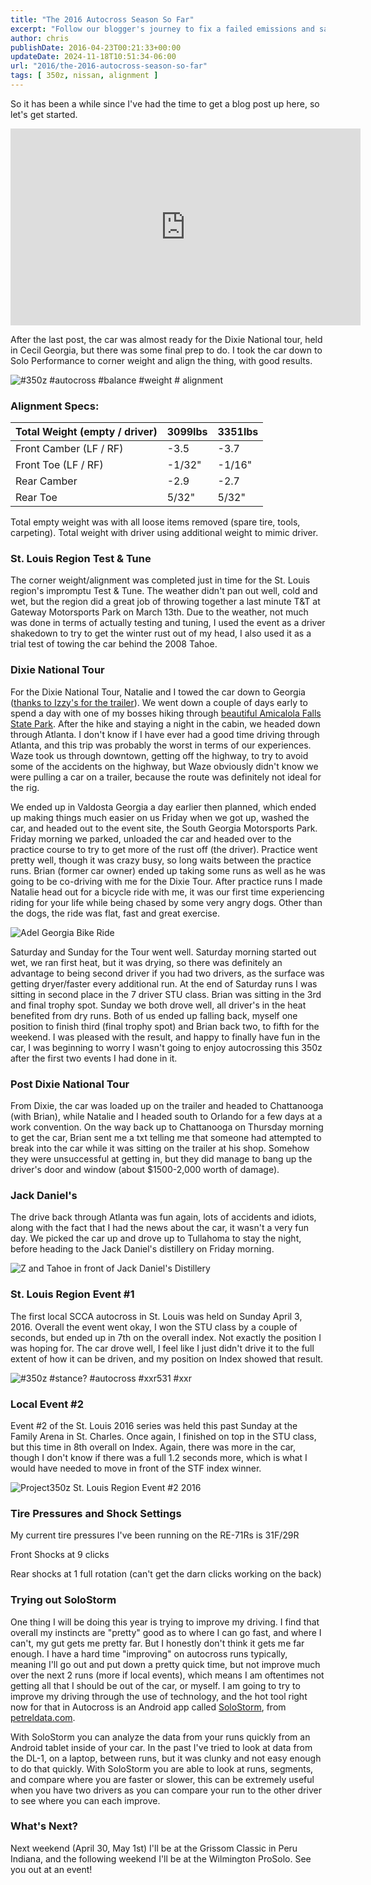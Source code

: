 ```yaml
---
title: "The 2016 Autocross Season So Far"
excerpt: "Follow our blogger's journey to fix a failed emissions and safety test on his car, from finding leaks to tackling repairs and passing the retest."
author: chris
publishDate: 2016-04-23T00:21:33+00:00
updateDate: 2024-11-18T10:51:34-06:00
url: "2016/the-2016-autocross-season-so-far"
tags: [ 350z, nissan, alignment ]
---
```


So it has been a while since I've had the time to get a blog post up here, so let's get started.

<iframe width="560" height="315" src="https://www.youtube.com/embed/gH1Iwcm0suc?si=hbYoiC2vHXOHqglM" title="YouTube video player" frameborder="0" allow="accelerometer; autoplay; clipboard-write; encrypted-media; gyroscope; picture-in-picture; web-share" referrerpolicy="strict-origin-when-cross-origin" allowfullscreen></iframe>

After the last post, the car was almost ready for the Dixie National tour, held in Cecil Georgia, but there was some final prep to do. I took the car down to Solo Performance to corner weight and align the thing, with good results.

![#350z #autocross #balance #weight # alignment](https://farm2.staticflickr.com/1621/24969652024_924a29b86a.jpg)

### Alignment Specs:

| Total Weight (empty / driver) | 3099lbs | 3351lbs |
|-------------------------------|---------|---------|
| Front Camber (LF / RF)        | -3.5    | -3.7    |
| Front Toe (LF / RF)           | -1/32"  | -1/16"  |
| Rear Camber                   | -2.9    | -2.7    |
| Rear Toe                      | 5/32"   | 5/32"   |

Total empty weight was with all loose items removed (spare tire, tools, carpeting). Total weight with driver using additional weight to mimic driver.

### St. Louis Region Test & Tune

The corner weight/alignment was completed just in time for the St. Louis region's impromptu Test & Tune. The weather didn't pan out well, cold and wet, but the region did a great job of throwing together a last minute T&T at Gateway Motorsports Park on March 13th. Due to the weather, not much was done in terms of actually testing and tuning, I used the event as a driver shakedown to try to get the winter rust out of my head, I also used it as a trial test of towing the car behind the 2008 Tahoe.

### Dixie National Tour

For the Dixie National Tour, Natalie and I towed the car down to Georgia ([thanks to Izzy's for the trailer](https://izzyscustomcages.com/)). We went down a couple of days early to spend a day with one of my bosses hiking through [beautiful Amicalola Falls State Park](https://www.facebook.com/photo.php?fbid=10154059936489703&set=a.230948829702.168653.685999702&type=3&permPage=1). After the hike and staying a night in the cabin, we headed down through Atlanta. I don't know if I have ever had a good time driving through Atlanta, and this trip was probably the worst in terms of our experiences. Waze took us through downtown, getting off the highway, to try to avoid some of the accidents on the highway, but Waze obviously didn't know we were pulling a car on a trailer, because the route was definitely not ideal for the rig.

We ended up in Valdosta Georgia a day earlier then planned, which ended up making things much easier on us Friday when we got up, washed the car, and headed out to the event site, the South Georgia Motorsports Park. Friday morning we parked, unloaded the car and headed over to the practice course to try to get more of the rust off (the driver). Practice went pretty well, though it was crazy busy, so long waits between the practice runs. Brian (former car owner) ended up taking some runs as well as he was going to be co-driving with me for the Dixie Tour. After practice runs I made Natalie head out for a bicycle ride with me, it was our first time experiencing riding for your life while being chased by some very angry dogs. Other than the dogs, the ride was flat, fast and great exercise.

![Adel Georgia Bike Ride](https://farm2.staticflickr.com/1612/25618888060_455e4e775e.jpg)

Saturday and Sunday for the Tour went well. Saturday morning started out wet, we ran first heat, but it was drying, so there was definitely an advantage to being second driver if you had two drivers, as the surface was getting dryer/faster every additional run. At the end of Saturday runs I was sitting in second place in the 7 driver STU class. Brian was sitting in the 3rd and final trophy spot. Sunday we both drove well, all driver's in the heat benefited from dry runs. Both of us ended up falling back, myself one position to finish third (final trophy spot) and Brian back two, to fifth for the weekend. I was pleased with the result, and happy to finally have fun in the car, I was beginning to worry I wasn't going to enjoy autocrossing this 350z after the first two events I had done in it.

### Post Dixie National Tour

From Dixie, the car was loaded up on the trailer and headed to Chattanooga (with Brian), while Natalie and I headed south to Orlando for a few days at a work convention. On the way back up to Chattanooga on Thursday morning to get the car, Brian sent me a txt telling me that someone had attempted to break into the car while it was sitting on the trailer at his shop. Somehow they were unsuccessful at getting in, but they did manage to bang up the driver's door and window (about $1500-2,000 worth of damage).

<WindImage 
    src="~/assets/images/PublishThumbnails/Open-Live-Writer/The-2016-Autocross-Season-So-Far_137CF/image_2.png" 
    alt="350Z Autocross Car with Damage" 
    title="350Z Autocross Car with Damage" 
    width={600} 
    height={400} 
    layout="responsive" 
    format="webp"
/>

### Jack Daniel's

The drive back through Atlanta was fun again, lots of accidents and idiots, along with the fact that I had the news about the car, it wasn't a very fun day. We picked the car up and drove up to Tullahoma to stay the night, before heading to the Jack Daniel's distillery on Friday morning.

![Z and Tahoe in front of Jack Daniel's Distillery](https://farm2.staticflickr.com/1606/25478119274_3d45a0ae4e_z.jpg)

### St. Louis Region Event #1

The first local SCCA autocross in St. Louis was held on Sunday April 3, 2016. Overall the event went okay, I won the STU class by a couple of seconds, but ended up in 7th on the overall index. Not exactly the position I was hoping for. The car drove well, I feel like I just didn't drive it to the full extent of how it can be driven, and my position on Index showed that result.

![#350z #stance? #autocross #xxr531 #xxr](https://farm2.staticflickr.com/1599/26118221982_11d283c294.jpg)

### Local Event #2

Event #2 of the St. Louis 2016 series was held this past Sunday at the Family Arena in St. Charles. Once again, I finished on top in the STU class, but this time in 8th overall on Index. Again, there was more in the car, though I don't know if there was a full 1.2 seconds more, which is what I would have needed to move in front of the STF index winner.

![Project350z St. Louis Region Event #2 2016](https://farm2.staticflickr.com/1465/25889693624_bc6c57ccd1_z.jpg)

### Tire Pressures and Shock Settings

My current tire pressures I've been running on the RE-71Rs is 31F/29R

Front Shocks at 9 clicks

Rear shocks at 1 full rotation (can't get the darn clicks working on the back)

### Trying out SoloStorm

One thing I will be doing this year is trying to improve my driving. I find that overall my instincts are "pretty" good as to where I can go fast, and where I can't, my gut gets me pretty far. But I honestly don't think it gets me far enough. I have a hard time "improving" on autocross runs typically, meaning I'll go out and put down a pretty quick time, but not improve much over the next 2 runs (more if local events), which means I am oftentimes not getting all that I should be out of the car, or myself. I am going to try to improve my driving through the use of technology, and the hot tool right now for that in Autocross is an Android app called [SoloStorm](https://www.petreldata.com/product/solostorm-gps-obd-ii-and-video-logger-for-android-v2-2/), from [petreldata.com](https://www.petreldata.com/).

With SoloStorm you can analyze the data from your runs quickly from an Android tablet inside of your car. In the past I've tried to look at data from the DL-1, on a laptop, between runs, but it was clunky and not easy enough to do that quickly. With SoloStorm you are able to look at runs, segments, and compare where you are faster or slower, this can be extremely useful when you have two drivers as you can compare your run to the other driver to see where you can each improve.

### What's Next?

Next weekend (April 30, May 1st) I'll be at the Grissom Classic in Peru Indiana, and the following weekend I'll be at the Wilmington ProSolo. See you out at an event!

